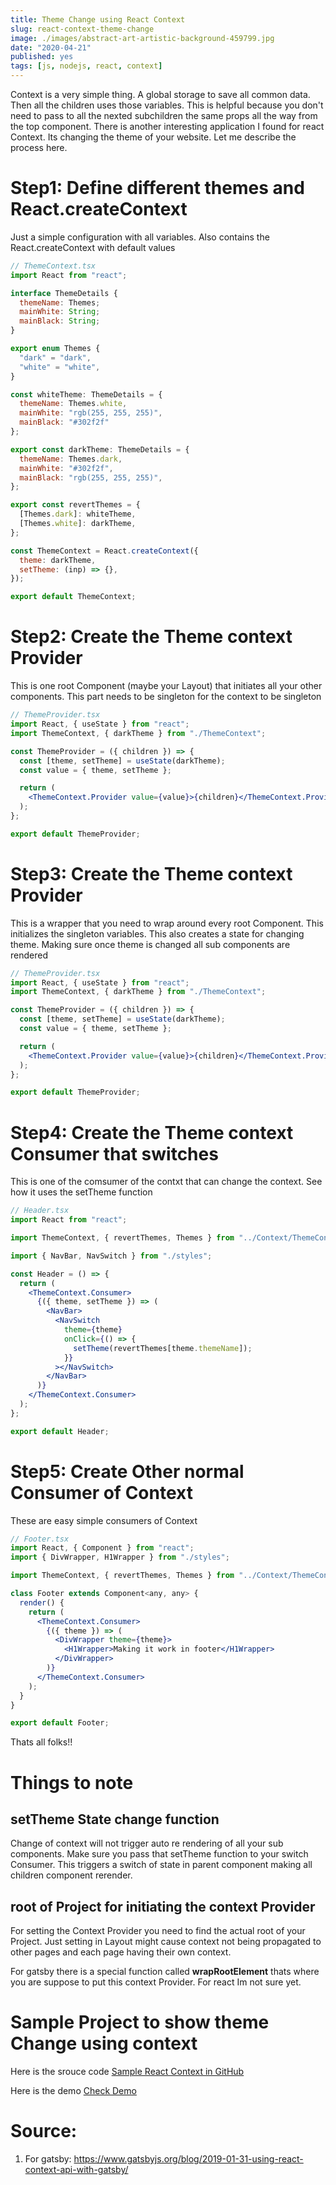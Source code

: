 ```yaml
---
title: Theme Change using React Context
slug: react-context-theme-change
image: ./images/abstract-art-artistic-background-459799.jpg
date: "2020-04-21"
published: yes
tags: [js, nodejs, react, context]
---
```




Context is a very simple thing. A global storage to save all common data. Then all the children uses those variables. This is helpful because you don't need to pass to all the nexted subchildren the same props all the way from the top component. There is another interesting application I found for react Context. Its changing the theme of your website. Let me describe the process here.

# Step1: Define different themes and React.createContext

Just a simple configuration with all variables. Also contains the React.createContext with default values

<CodeDivWrapper>

```jsx
// ThemeContext.tsx
import React from "react";

interface ThemeDetails {
  themeName: Themes;
  mainWhite: String;
  mainBlack: String;
}

export enum Themes {
  "dark" = "dark",
  "white" = "white",
}

const whiteTheme: ThemeDetails = {
  themeName: Themes.white,
  mainWhite: "rgb(255, 255, 255)",
  mainBlack: "#302f2f"
};

export const darkTheme: ThemeDetails = {
  themeName: Themes.dark,
  mainWhite: "#302f2f",
  mainBlack: "rgb(255, 255, 255)",
};

export const revertThemes = {
  [Themes.dark]: whiteTheme,
  [Themes.white]: darkTheme,
};

const ThemeContext = React.createContext({
  theme: darkTheme,
  setTheme: (inp) => {},
});

export default ThemeContext;
```

</CodeDivWrapper>

# Step2: Create the Theme context Provider

This is one root Component (maybe your Layout) that initiates all your other components. This part needs to be singleton for the context to be singleton

<CodeDivWrapper>

```jsx
// ThemeProvider.tsx
import React, { useState } from "react";
import ThemeContext, { darkTheme } from "./ThemeContext";

const ThemeProvider = ({ children }) => {
  const [theme, setTheme] = useState(darkTheme);
  const value = { theme, setTheme };

  return (
    <ThemeContext.Provider value={value}>{children}</ThemeContext.Provider>
  );
};

export default ThemeProvider;
```

</CodeDivWrapper>

# Step3: Create the Theme context Provider

This is a wrapper that you need to wrap around every root Component. This initializes the singleton variables. This also creates a state for changing theme. Making sure once theme is changed all sub components are rendered

<CodeDivWrapper>

```jsx
// ThemeProvider.tsx
import React, { useState } from "react";
import ThemeContext, { darkTheme } from "./ThemeContext";

const ThemeProvider = ({ children }) => {
  const [theme, setTheme] = useState(darkTheme);
  const value = { theme, setTheme };

  return (
    <ThemeContext.Provider value={value}>{children}</ThemeContext.Provider>
  );
};

export default ThemeProvider;
```

</CodeDivWrapper>

# Step4: Create the Theme context Consumer that switches

This is one of the comsumer of the contxt that can change the context. See how it uses the setTheme function

<CodeDivWrapper>

```jsx
// Header.tsx
import React from "react";

import ThemeContext, { revertThemes, Themes } from "../Context/ThemeContext";

import { NavBar, NavSwitch } from "./styles";

const Header = () => {
  return (
    <ThemeContext.Consumer>
      {({ theme, setTheme }) => (
        <NavBar>
          <NavSwitch
            theme={theme}
            onClick={() => {
              setTheme(revertThemes[theme.themeName]);
            }}
          ></NavSwitch>
        </NavBar>
      )}
    </ThemeContext.Consumer>
  );
};

export default Header;
```

</CodeDivWrapper>

# Step5: Create Other normal Consumer of Context

These are easy simple consumers of Context

<CodeDivWrapper>

```jsx
// Footer.tsx
import React, { Component } from "react";
import { DivWrapper, H1Wrapper } from "./styles";

import ThemeContext, { revertThemes, Themes } from "../Context/ThemeContext";

class Footer extends Component<any, any> {
  render() {
    return (
      <ThemeContext.Consumer>
        {({ theme }) => (
          <DivWrapper theme={theme}>
            <H1Wrapper>Making it work in footer</H1Wrapper>
          </DivWrapper>
        )}
      </ThemeContext.Consumer>
    );
  }
}

export default Footer;
```

</CodeDivWrapper>

Thats all folks!!

# Things to note

## setTheme State change function

Change of context will not trigger auto re rendering of all your sub components. Make sure you pass that setTheme function to your switch Consumer. This triggers a switch of state in parent component making all children component rerender.

## root of Project for initiating the context Provider

For setting the Context Provider you need to find the actual root of your Project. Just setting in Layout might cause context not being propagated to other pages and each page having their own context.

For gatsby there is a special function called **wrapRootElement** thats where you are suppose to put this context Provider. For react Im not sure yet.

# Sample Project to show theme Change using context

Here is the srouce code <a href="https://github.com/ayonious/react-context-example"> Sample React Context in GitHub </a>

Here is the demo <a href="https://ayonious.github.io/react-context-example">Check Demo</a>

# Source:

1. For gatsby: https://www.gatsbyjs.org/blog/2019-01-31-using-react-context-api-with-gatsby/
